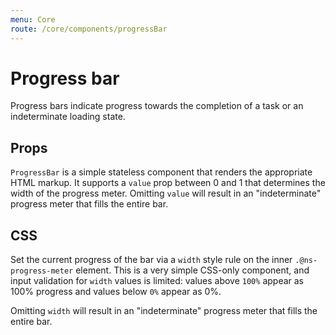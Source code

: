 ```yaml
---
menu: Core
route: /core/components/progressBar
---
```



# Progress bar

Progress bars indicate progress towards the completion of a task or an
indeterminate loading state.

<ProgressExample />

## Props

`ProgressBar` is a simple stateless component that renders the appropriate HTML
markup. It supports a `value` prop between 0 and 1 that determines the width of
the progress meter. Omitting `value` will result in an "indeterminate" progress
meter that fills the entire bar.

<Interface name="IProgressBarProps" />

## CSS

Set the current progress of the bar via a `width` style rule on the inner
`.@ns-progress-meter` element. This is a very simple CSS-only component, and
input validation for `width` values is limited: values above `100%` appear as
100% progress and values below `0%` appear as 0%.

Omitting `width` will result in an "indeterminate" progress meter that fills the
entire bar.

<CssExample name="progress-bar" />
